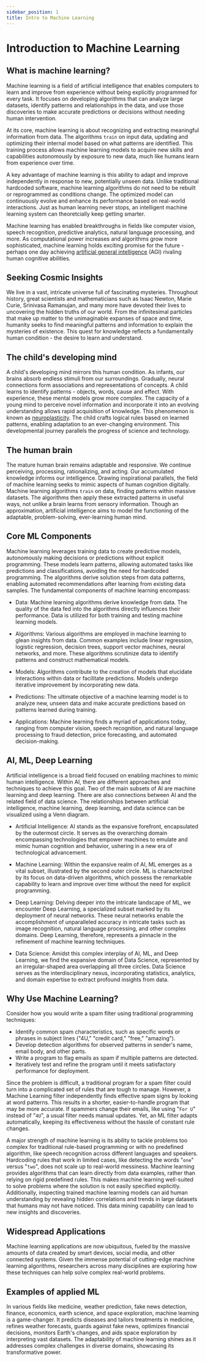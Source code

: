 ```yaml
---
sidebar_position: 1
title: Intro to Machine Learning
---
```


# Introduction to Machine Learning

## What is machine learning?

Machine learning is a field of artificial intelligence that enables computers to learn and improve from experience without being explicitly programmed for every task. It focuses on developing algorithms that can analyze large datasets, identify patterns and relationships in the data, and use those discoveries to make accurate predictions or decisions without needing human intervention.

At its core, machine learning is about recognizing and extracting meaningful information from data. The algorithms `train` on input data, updating and optimizing their internal model based on what patterns are identified. This training process allows machine learning models to acquire new skills and capabilities autonomously by exposure to new data, much like humans learn from experience over time.

A key advantage of machine learning is this ability to adapt and improve independently in response to new, potentially unseen data. Unlike traditional hardcoded software, machine learning algorithms do not need to be rebuilt or reprogrammed as conditions change. The optimized model can continuously evolve and enhance its performance based on real-world interactions. Just as human learning never stops, an intelligent machine learning system can theoretcially keep getting smarter.

Machine learning has enabled breakthroughs in fields like computer vision, speech recognition, predictive analytics, natural language processing, and more. As computational power increases and algorithms grow more sophisticated, machine learning holds exciting promise for the future - perhaps one day achieving [artificial general intelligence](https://en.wikipedia.org/wiki/Artificial_general_intelligence) (AGI) rivaling human cognitive abilities.

## Seeking Cosmic Insights

We live in a vast, intricate universe full of fascinating mysteries. Throughout history, great scientists and mathematicians such as Isaac Newton, Marie Curie, Srinivasa Ramanujan, and many more have devoted their lives to uncovering the hidden truths of our world. From the infinitesimal particles that make up matter to the unimaginable expanses of space and time, humanity seeks to find meaningful patterns and information to explain the mysteries of existence. This quest for knowledge reflects a fundamentally human condition - the desire to learn and understand.

## The child's developing mind

A child's developing mind mirrors this human condition. As infants, our brains absorb endless stimuli from our surroundings. Gradually, neural connections form associations and representations of concepts. A child learns to identify patterns - objects, words, cause and effect. With experience, these mental models grow more complex. The capacity of a young mind to perceive novel information and incorporate it into an evolving understanding allows rapid acquisition of knowledge. This phenomenon is known as [neuroplasticity](https://en.wikipedia.org/wiki/Neuroplasticity). The child crafts logical rules based on learned patterns, enabling adaptation to an ever-changing environment. This developmental journey parallels the progress of science and technology.

## The human brain

The mature human brain remains adaptable and responsive. We continue perceiving, processing, rationalizing, and acting. Our accumulated knowledge informs our intelligence. Drawing inspirational parallels, the field of machine learning seeks to mimic aspects of human cognition digitally. Machine learning algorithms `train` on data, finding patterns within massive datasets. The algorithms then apply these extracted patterns in useful ways, not unlike a brain learns from sensory information. Though an approximation, artificial intelligence aims to model the functioning of the adaptable, problem-solving, ever-learning human mind.

## Core ML Components

Machine learning leverages training data to create predictive models, autonomously making decisions or predictions without explicit programming. These models learn patterns, allowing automated tasks like predictions and classifications, avoiding the need for hardcoded programming. The algorithms derive solution steps from data patterns, enabling automated recommendations after learning from existing data samples. The fundamental components of machine learning encompass:

- Data: Machine learning algorithms derive knowledge from data. The quality of the data fed into the algorithms directly influences their performance. Data is utilized for both training and testing machine learning models.

- Algorithms: Various algorithms are employed in machine learning to glean insights from data. Common examples include linear regression, logistic regression, decision trees, support vector machines, neural networks, and more. These algorithms scrutinize data to identify patterns and construct mathematical models.

- Models: Algorithms contribute to the creation of models that elucidate interactions within data or facilitate predictions. Models undergo iterative improvement by incorporating new data.

- Predictions: The ultimate objective of a machine learning model is to analyze new, unseen data and make accurate predictions based on patterns learned during training.

- Applications: Machine learning finds a myriad of applications today, ranging from computer vision, speech recognition, and natural language processing to fraud detection, price forecasting, and automated decision-making.

## AI, ML, Deep Learning

Artificial intelligence is a broad field focused on enabling machines to mimic human intelligence. Within AI, there are different approaches and techniques to achieve this goal. Two of the main subsets of AI are machine learning and deep learning. There are also connections between AI and the related field of data science. The relationships between artificial intelligence, machine learning, deep learning, and data science can be visualized using a Venn diagram.

- Artificial Intelligence: AI stands as the expansive forefront, encapsulated by the outermost circle. It serves as the overarching domain encompassing technologies that empower machines to emulate and mimic human cognition and behavior, ushering in a new era of technological advancement.

- Machine Learning: Within the expansive realm of AI, ML emerges as a vital subset, illustrated by the second outer circle. ML is characterized by its focus on data-driven algorithms, which possess the remarkable capability to learn and improve over time without the need for explicit programming.

- Deep Learning: Delving deeper into the intricate landscape of ML, we encounter Deep Learning, a specialized subset marked by its deployment of neural networks. These neural networks enable the accomplishment of unparalleled accuracy in intricate tasks such as image recognition, natural language processing, and other complex domains. Deep Learning, therefore, represents a pinnacle in the refinement of machine learning techniques.

- Data Science: Amidst this complex interplay of AI, ML, and Deep Learning, we find the expansive domain of Data Science, represented by an irregular-shaped area overlapping all three circles. Data Science serves as the interdisciplinary nexus, incorporating statistics, analytics, and domain expertise to extract profound insights from data.

## Why Use Machine Learning?

Consider how you would write a spam filter using traditional programming techniques:

- Identify common spam characteristics, such as specific words or phrases in subject lines ("4U," "credit card," "free," "amazing").
- Develop detection algorithms for observed patterns in sender's name, email body, and other parts.
- Write a program to flag emails as spam if multiple patterns are detected.
- Iteratively test and refine the program until it meets satisfactory performance for deployment.

Since the problem is difficult, a traditional program for a spam filter could turn into a complicated set of rules that are tough to manage. However, a Machine Learning filter independently finds effective spam signs by looking at word patterns. This results in a shorter, easier-to-handle program that may be more accurate. If spammers change their emails, like using "`For U`" instead of "`4U`", a usual filter needs manual updates. Yet, an ML filter adapts automatically, keeping its effectiveness without the hassle of constant rule changes.

A major strength of machine learning is its ability to tackle problems too complex for traditional rule-based programming or with no predefined algorithm, like speech recognition across different languages and speakers. Hardcoding rules that work in limited cases, like detecting the words "`one`" versus "`two`", does not scale up to real-world messiness. Machine learning provides algorithms that can learn directly from data examples, rather than relying on rigid predefined rules. This makes machine learning well-suited to solve problems where the solution is not easily specified explicitly. Additionally, inspecting trained machine learning models can aid human understanding by revealing hidden correlations and trends in large datasets that humans may not have noticed. This data mining capability can lead to new insights and discoveries.

## Widespread Applications

Machine learning applications are now ubiquitous, fueled by the massive amounts of data created by smart devices, social media, and other connected systems. Given the immense potential of cutting-edge machine learning algorithms, researchers across many disciplines are exploring how these techniques can help solve complex real-world problems.

## Examples of applied ML

In various fields like medicine, weather prediction, fake news detection, finance, economics, earth science, and space exploration, machine learning is a game-changer. It predicts diseases and tailors treatments in medicine, refines weather forecasts, guards against fake news, optimizes financial decisions, monitors Earth's changes, and aids space exploration by interpreting vast datasets. The adaptability of machine learning shines as it addresses complex challenges in diverse domains, showcasing its transformative power.


<Feedback />

